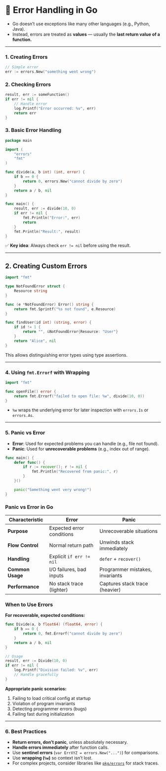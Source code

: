 # 📌 Error Handling in Go

- Go doesn’t use exceptions like many other languages (e.g., Python, Java).
- Instead, errors are treated as **values** — usually the __last return value of a function.__

---

### 1. Creating Errors
```go
// Simple error
err := errors.New("something went wrong")
```

### 2. Checking Errors
```go
result, err := someFunction()
if err != nil {
    // Handle error
    log.Printf("Error occurred: %v", err)
    return err
}
```

### 3. Basic Error Handling

```go
package main

import (
	"errors"
	"fmt"
)

func divide(a, b int) (int, error) {
	if b == 0 {
		return 0, errors.New("cannot divide by zero")
	}
	return a / b, nil
}

func main() {
	result, err := divide(10, 0)
	if err != nil {
		fmt.Println("Error:", err)
		return
	}
	fmt.Println("Result:", result)
}
```

✅ **Key idea**: Always check `err != nil` before using the result.

---

## 2. Creating Custom Errors

```go
import "fmt"

type NotFoundError struct {
	Resource string
}

func (e *NotFoundError) Error() string {
	return fmt.Sprintf("%s not found", e.Resource)
}

func findUser(id int) (string, error) {
	if id != 1 {
		return "", &NotFoundError{Resource: "User"}
	}
	return "Alice", nil
}
```

This allows distinguishing error types using type assertions.

---

### 4. Using `fmt.Errorf` with Wrapping

```go
import "fmt"

func openFile() error {
	return fmt.Errorf("failed to open file: %w", divide(10, 0))
}
```

* `%w` wraps the underlying error for later inspection with `errors.Is` or `errors.As`.

---

### 5. Panic vs Error

* **Error**: Used for expected problems you can handle (e.g., file not found).
* **Panic**: Used for __unrecoverable problems__ (e.g., index out of range).

```go
func main() {
	defer func() {
		if r := recover(); r != nil {
			fmt.Println("Recovered from panic:", r)
		}
	}()

	panic("Something went very wrong!")
}
```

### Panic vs Error in Go

| Characteristic       | Error                          | Panic                          |
|----------------------|--------------------------------|--------------------------------|
| **Purpose**          | Expected error conditions      | Unrecoverable situations       |
| **Flow Control**     | Normal return path             | Unwinds stack immediately      |
| **Handling**         | Explicit `if err != nil`       | `defer` + `recover()`          |
| **Common Usage**     | I/O failures, bad inputs       | Programmer mistakes, invariants |
| **Performance**      | No stack trace (lighter)       | Captures stack trace (heavier) |

### When to Use Errors

**For recoverable, expected conditions:**
```go
func Divide(a, b float64) (float64, error) {
    if b == 0 {
        return 0, fmt.Errorf("cannot divide by zero")
    }
    return a / b, nil
}

// Usage
result, err := Divide(10, 0)
if err != nil {
    log.Printf("Division failed: %v", err)
    // Handle gracefully
}
```

**Appropriate panic scenarios:**
1. Failing to load critical config at startup
2. Violation of program invariants
3. Detecting programmer errors (bugs)
4. Failing fast during initialization

---

### 6. Best Practices

* **Return errors, don’t panic**, unless absolutely necessary.
* **Handle errors immediately** after function calls.
* Use **sentinel errors** (`var ErrXYZ = errors.New("...")`) for comparisons.
* Use **wrapping (`%w`)** so context isn’t lost.
* For complex projects, consider libraries like [`pkg/errors`](https://github.com/pkg/errors) for stack traces.